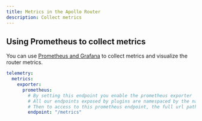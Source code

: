 ```yaml
---
title: Metrics in the Apollo Router
description: Collect metrics
---
```



## Using Prometheus to collect metrics

You can use [Prometheus and Grafana](https://prometheus.io/docs/visualization/grafana/) to collect metrics and visualize the router metrics.

```yaml title="router.yaml"
telemetry:
  metrics:
    exporter:
      prometheus:
        # By setting this endpoint you enable the prometheus exporter
        # All our endpoints exposed by plugins are namespaced by the name of the plugin
        # Then to access to this prometheus endpoint, the full url path will be `/plugins/apollo.telemetry/metrics`
        endpoint: "/metrics"
```

